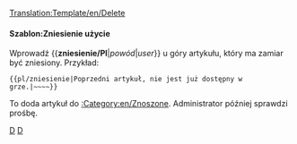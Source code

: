 <noinclude>[[Translation:Template/en/Delete]]</noinclude><noinclude></noinclude>{{en/ambox| type  = delete
| text  = Ten artykuł jest w trakcie zniesienia.<p><strong>Powód:</strong> {{{1|Bez wsparcia}}}</p><p><strong>Żądanie:</strong> {{{2|Uzupełnień braków }}}</p>
}}<includeonly>{{{3|<!--[[Category:Requests for deletion]]-->[[Category:en/Znoszone]]}}}</includeonly><noinclude>

====Szablon:Zniesienie użycie====
Wprowadź <nowiki>{{</nowiki>'''zniesienie/Pl'''|''powód''|''user''<nowiki>}}</nowiki> u góry artykułu, który ma zamiar być zniesiony. Przykład:
<pre>{{pl/zniesienie|Poprzedni artykuł, nie jest już dostępny w grze.|~~~~}}</pre>
To doda artykuł do <!--[[:Category:Requests for deletion]]-->[[:Category:en/Znoszone]]. Administrator później sprawdzi prośbę.

<!--[[Category:Templates|D]][[Category:Message boxes|D]]-->[[Category:pl/Szablony|D]][[Category:pl/InfoBox|D]]</noinclude>